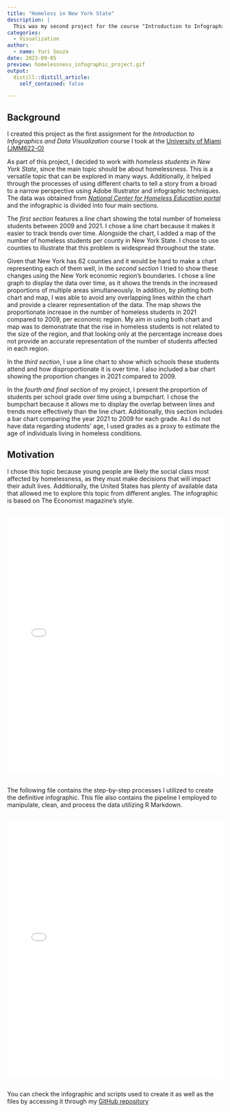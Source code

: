 ```yaml
---
title: "Homeless in New York State"
description: |
  This was my second project for the course "Introduction to Infographics and Data Visualization".
categories:
  - Visualization
author:
  - name: Yuri Souza
date: 2023-09-05
preview: homelessness_infographic_project.gif
output:
  distill::distill_article:
    self_contained: false

---
```

## **Background**

I created this project as the first assignment for the *Introduction to Infographics and Data Visualization* course I took at the [University of Miami (JMM622-O)](https://bulletin.miami.edu/courses-az/jmm/)

As part of this project, I decided to work with *homeless students in New York State*, since the main topic should be about homelessness. This is a versatile topic that can be explored in many ways. Additionally, it helped through the processes of using different charts to tell a story from a broad to a narrow perspective using Adobe Illustrator and infographic techniques. The data was obtained from [*National Center for Homeless Education portal*](https://nche.ed.gov/data-and-stats/) and the infographic is divided into four main sections.

The *first section* features a line chart showing the total number of homeless students between 2009 and 2021. I chose a line chart because it makes it easier to track trends over time. Alongside the chart, I added a map of the number of homeless students per county in New York State. I chose to use counties to illustrate that this problem is widespread throughout the state.

Given that New York has 62 counties and it would be hard to make a chart representing each of them
well, in the *second section* I tried to show these changes using the New York economic region’s boundaries.
I chose a line graph to display the data over time, as it shows the trends in the increased proportions of multiple areas simultaneously. In addition, by plotting both chart and map, I was able to avoid any overlapping lines within the chart and provide a clearer representation of the data. The map shows the proportionate increase in the number of homeless students in 2021 compared to 2009, per economic region. My aim in using both chart and map was to demonstrate that the rise in homeless students is not related to the size of the region, and that looking only at the percentage increase does not provide an accurate representation of the number of students affected in each region.

In the *third section*, I use a line chart to show which schools these students attend and how disproportionate it is over time. I also included a bar chart showing the proportion changes in 2021 compared to 2009.

In the *fourth and final section* of my project, I present the proportion of students per school grade over time using a bumpchart. I chose the bumpchart because it allows me to display the overlap between lines and trends more effectively than the line chart. Additionally, this section includes a bar chart comparing the year 2021 to 2009 for each grade. As I do not have data regarding students' age, I used grades as a proxy to estimate the age of individuals living in homeless conditions.

## **Motivation**

I chose this topic because young people are likely the social class most affected by homelessness, as they must make decisions that will impact their adult lives. Additionally, the United States has plenty of available data that allowed me to explore this topic from different angles. The infographic is based on The Economist magazine's style.

##

<embed src="20230402_yuri_souza_project1_final_version_JMM622-O.pdf" type="application/pdf" width="100%" height="600px" />

##

The following file contains the step-by-step processes I utilized to create the definitive infographic. This file also contains the pipeline I employed to manipulate, clean, and process the data utilizing R Markdown. 

##

<embed src="20230402_yuri_souza_project1_final_version_JMM622-O-article.pdf" type="application/pdf" width="100%" height="600px" />

##

You can check the infographic and scripts used to create it as well as the files by accessing it through my [GitHub repository](https://github.com/souzayuri/homeless_infographics_P1)
        

<!-- adding share buttons on the right side of the page -->
<!-- AddToAny BEGIN -->
<div class="a2a_kit a2a_kit_size_32 a2a_floating_style a2a_vertical_style" style="right:0px; top:150px; data-a2a-url="https://souzayuri.github.io/" data-a2a-title="Yuri Souza">
<a class="a2a_button_twitter"></a>
</div>
<script>
var a2a_config = a2a_config || {};
a2a_config.onclick = 1;
</script>
<script async src="https://static.addtoany.com/menu/page.js"></script>
<!-- AddToAny END -->